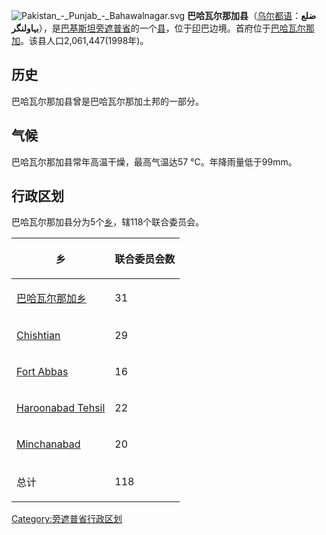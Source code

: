 [[File:Pakistan_-_Punjab_-_Bahawalnagar.svg|right]]
'''巴哈瓦尔那加县'''（[[乌尔都语|乌尔都语]]：'''ضلع بہاولنگر'''），是[[巴基斯坦|巴基斯坦]][[旁遮普省|旁遮普省]]的一个[[县|县]]，位于[[印度|印]]巴边境。首府位于[[巴哈瓦尔那加|巴哈瓦尔那加]]。该县人口2,061,447(1998年)。

== 历史 ==
巴哈瓦尔那加县曾是巴哈瓦尔那加土邦的一部分。

== 气候 ==
巴哈瓦尔那加县常年高温干燥，最高气温达57 °C。年降雨量低于99mm。

== 行政区划 ==
巴哈瓦尔那加县分为5个[[乡|乡]]，辖118个联合委员会。
{| class="wikitable"
|-
! 乡
! 联合委员会数
|-
| [[巴哈瓦尔那加乡|巴哈瓦尔那加乡]]
| 31
|-
| [[Chishtian|Chishtian]]
| 29
|-
| [[Fort_Abbas|Fort Abbas]]
| 16
|-
| [[Haroonabad_Tehsil|Haroonabad Tehsil]]
| 22
|-
| [[Minchanabad|Minchanabad]]
| 20
|-
| 总计
| 118
|}

{{旁遮普省行政区划}}

[[Category:旁遮普省行政区划|Category:旁遮普省行政区划]]